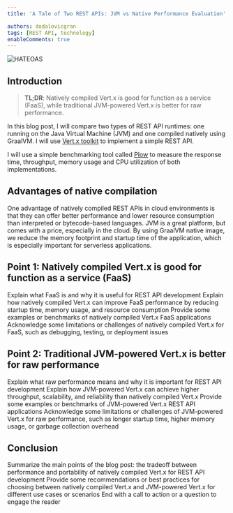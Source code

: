 ```yaml
---
title: 'A Tale of Two REST APIs: JVM vs Native Performance Evaluation'

authors: dodalovicgran
tags: [REST API, technology]
enableComments: true
---
```


![HATEOAS](./banner.png)

## Introduction

> **TL;DR**: Natively compiled Vert.x is good for function as a service (FaaS), while traditional JVM-powered Vert.x is better for raw performance.

In this blog post, I will compare two types of REST API runtimes: one running on the Java Virtual Machine (JVM) and one compiled natively using
GraalVM. I will use <u>[Vert.x toolkit](https://vertx.io/)</u> to implement a simple REST API.

I will use a simple benchmarking tool called <u>[Plow](https://github.com/six-ddc/plow)</u> to measure the response time, throughput, memory usage
and CPU utilization of both implementations.

## Advantages of native compilation

One advantage of natively compiled REST APIs in cloud environments is that they can offer better performance and lower resource consumption than
interpreted or bytecode-based languages. JVM is a great platform, but comes with a price, especially in the cloud. By using GraalVM native image,
we reduce the memory footprint and startup time of the application, which is especially important for serverless applications.

## Point 1: Natively compiled Vert.x is good for function as a service (FaaS)

Explain what FaaS is and why it is useful for REST API development
Explain how natively compiled Vert.x can improve FaaS performance by reducing startup time, memory usage, and resource consumption
Provide some examples or benchmarks of natively compiled Vert.x FaaS applications
Acknowledge some limitations or challenges of natively compiled Vert.x for FaaS, such as debugging, testing, or deployment issues

## Point 2: Traditional JVM-powered Vert.x is better for raw performance

Explain what raw performance means and why it is important for REST API development
Explain how JVM-powered Vert.x can achieve higher throughput, scalability, and reliability than natively compiled Vert.x
Provide some examples or benchmarks of JVM-powered Vert.x REST API applications
Acknowledge some limitations or challenges of JVM-powered Vert.x for raw performance, such as longer startup time, higher memory usage, or garbage collection overhead

## Conclusion

Summarize the main points of the blog post: the tradeoff between performance and portability of natively compiled Vert.x for REST API development
Provide some recommendations or best practices for choosing between natively compiled Vert.x and JVM-powered Vert.x for different use cases or scenarios
End with a call to action or a question to engage the reader